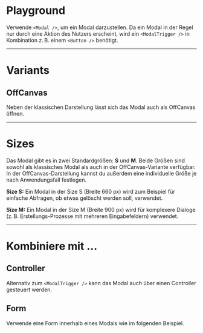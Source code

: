 # Playground

Verwende `<Modal />`, um ein Modal darzustellen. Da ein Modal in der Regel nur
durch eine Aktion des Nutzers erscheint, wird ein `<ModalTrigger />` in
Kombination z. B. einem `<Button />` benötigt.

<LiveCodeEditor />

---

# Variants

## OffCanvas

Neben der klassischen Darstellung lässt sich das Modal auch als OffCanvas
öffnen.

<LiveCodeEditor example="offCanvas" editorCollapsed />

---

# Sizes

Das Modal gibt es in zwei Standardgrößen: **S** und **M**. Beide Größen sind
sowohl als klassisches Modal als auch in der OffCanvas-Variante verfügbar. In
der OffCanvas-Darstellung kannst du außerdem eine individuelle Größe je nach
Anwendungsfall festlegen.

<LiveCodeEditor example="size" editorCollapsed />

**Size S:** Ein Modal in der Size S (Breite 660 px) wird zum Beispiel für
einfache Abfragen, ob etwas gelöscht werden soll, verwendet.

**Size M:** Ein Modal in der Size M (Breite 900 px) wird für komplexere Dialoge
(z. B. Erstellungs-Prozesse mit mehreren Eingabefeldern) verwendet.

---

# Kombiniere mit ...

## Controller

Alternativ zum `<ModalTrigger />` kann das Modal auch über einen Controller
gesteuert werden.

<LiveCodeEditor example="controller" editorCollapsed />

## Form

Verwende eine Form innerhalb eines Modals wie im folgenden Beispiel.

<LiveCodeEditor example="form" editorCollapsed />
